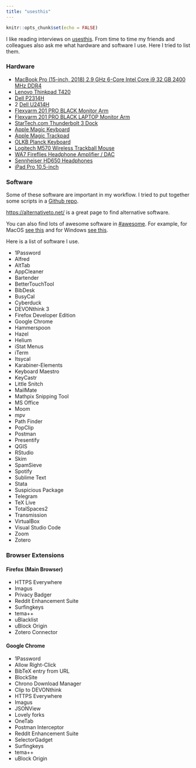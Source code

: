 ```yaml
---
title: "usesthis"
---
```


```r
knitr::opts_chunk$set(echo = FALSE)
```

I like reading interviews on [usesthis](https://usesthis.com/). From time to time my friends and colleagues also ask me what hardware and software I use. Here I tried to list them.

### Hardware
* [MacBook Pro (15-inch, 2018) 2.9 GHz 6-Core Intel Core i9 32 GB 2400 MHz DDR4](https://support.apple.com/kb/SP776?locale=en_US)
* [Lenovo Thinkpad T420](https://support.apple.com/kb/SP762?locale=en_US)
* [Dell P2314H](https://www.amazon.com/Dell-P2314H-23-Inch-LED-Lit-Monitor/dp/B00EMB4KVS)
* 2 [Dell U2414H](https://www.amazon.com/Dell-UltraSharp-U2414H-Screen-Monitor/dp/B00GTV05XG/ref=sr_1_2?dchild=1&keywords=Dell+U2414H&qid=1608621330&s=electronics&sr=1-2)
* [Flexyarm 201 PRO BLACK Monitor Arm](https://www.flexyarm.com/urun/flexyarm-201-pro-black-amortisorlu-monitor-kolu)
* [Flexyarm 201 PRO BLACK LAPTOP Monitor Arm](https://www.flexyarm.com/urun/flexyarm-201l-pro-black-amortisorlu-monitor-ve-laptop-tasima-kolu)
* [StarTech.com Thunderbolt 3 Dock](https://www.startech.com/en-us/cards-adapters/tb3dkdpmaw)
* [Apple Magic Keyboard](https://www.apple.com/tr/shop/product/MLA22TQ/A/magic-keyboard-t%C3%BCrk%C3%A7e-q-klavye?fnode=054fc5ff1c5f5f2784c6f5ef56f94e34c6567695a60d8f9018ff87a2f10b81180ab61467f55f0802c1b84c457b9536306fddf27257ef0c42cf105221182f0af8b44c2a4927c0f527bea9a2b3c22fb6c357d1c8c1432e9dd5e358fe6a80e0a58ae05a998a3b5b30a7b607558c5d8ffaa1)
* [Apple Magic Trackpad](https://www.apple.com/tr/shop/product/MJ2R2TU/A/magic-trackpad-2-g%C3%BCm%C3%BC%C5%9F-rengi?fnode=054fc5ff1c5f5f2784c6f5ef56f94e34c6567695a60d8f9018ff87a2f10b81180ab61467f55f0802c1b84c457b9536306fddf27257ef0c42cf105221182f0af8b44c2a4927c0f527bea9a2b3c22fb6c357d1c8c1432e9dd5e358fe6a80e0a58ae05a998a3b5b30a7b607558c5d8ffaa1)
* [OLKB Planck Keyboard](https://olkb.com/collections/planck)
* [Logitech M570 Wireless Trackball Mouse](https://www.logitech.com/en-hk/product/wireless-trackball-m570)
* [WA7 Fireflies Headphone Amplifier / DAC](https://wooaudio.com/amplifiers/wa7)
* [Sennheiser HD650 Headphones](https://en-us.sennheiser.com/high-quality-headphones-around-ear-audio-surround-hd-650)
* [iPad Pro 10.5-inch](https://support.apple.com/kb/SP762?locale=en_US)

### Software

Some of these software are important in my workflow. I tried to put together some scripts in a [Github repo](https://github.com/emraher/workflow). 

[https://alternativeto.net/](https://alternativeto.net/) is a great page to find alternative software. 

You can also find lots of awesome software in [#awesome](https://github.com/topics/awesome). For example, for MacOS [see this](https://github.com/jaywcjlove/awesome-mac) and for Windows [see this](https://github.com/Awesome-Windows/Awesome).

Here is a list of software I use.

* 1Password
* Alfred
* AltTab
* AppCleaner
* Bartender
* BetterTouchTool
* BibDesk
* BusyCal
* Cyberduck
* DEVONthink 3
* Firefox Developer Edition
* Google Chrome
* Hammerspoon
* Hazel
* Helium
* iStat Menus
* iTerm
* Itsycal
* Karabiner-Elements
* Keyboard Maestro
* KeyCastr
* Little Snitch
* MailMate
* Mathpix Snipping Tool
* MS Office
* Moom
* mpv
* Path Finder
* PopClip
* Postman
* Presentify
* QGIS
* RStudio
* Skim
* SpamSieve
* Spotify
* Sublime Text
* Stata
* Suspicious Package
* Telegram
* TeX Live
* TotalSpaces2
* Transmission
* VirtualBox
* Visual Studio Code
* Zoom
* Zotero

### Browser Extensions

#### Firefox (Main Browser)
* HTTPS Everywhere
* Imagus
* Privacy Badger
* Reddit Enhancement Suite
* Surfingkeys
* tema++
* uBlacklist
* uBlock Origin
* Zotero Connector

#### Google Chrome

* 1Password
* Allow Right-Click
* BibTeX entry from URL
* BlockSite
* Chrono Download Manager
* Clip to DEVONthink
* HTTPS Everywhere
* Imagus
* JSONView
* Lovely forks
* OneTab
* Postman Interceptor
* Reddit Enhancement Suite
* SelectorGadget
* Surfingkeys
* tema++
* uBlock Origin


